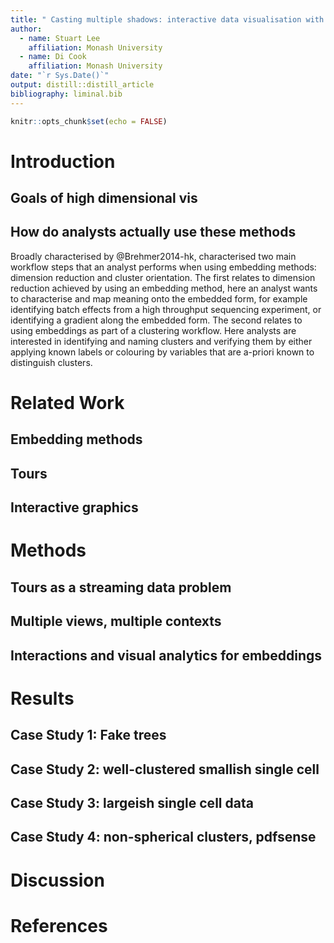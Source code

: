 ```yaml
---
title: " Casting multiple shadows: interactive data visualisation with tours and embeddings"
author:
  - name: Stuart Lee
    affiliation: Monash University
  - name: Di Cook
    affiliation: Monash University
date: "`r Sys.Date()`"
output: distill::distill_article
bibliography: liminal.bib
---
```


```r
knitr::opts_chunk$set(echo = FALSE)
```

<!--
- review of embedding algorithms, interactive graphics, tours
- technology
- design
- examples/benchmarks
  - Kevin moon
  - pdfsense
  - single cell
  - quick draw
-->

# Introduction



## Goals of high dimensional vis

## How do analysts actually use these methods

Broadly characterised by @Brehmer2014-hk, characterised two main workflow
steps that an analyst performs when using embedding methods: dimension reduction
and cluster orientation. The first relates to 
dimension reduction achieved by using an embedding method, here an analyst
wants to characterise and map meaning onto the embedded form, for example
identifying batch effects from a high throughput sequencing experiment, or
identifying a gradient along the embedded form. The second relates to using
embeddings as part of a clustering workflow. Here analysts are interested
in identifying  and naming clusters and verifying them by either applying 
known labels or colouring by variables that are a-priori known to distinguish 
clusters. 


# Related Work

## Embedding methods

## Tours 

## Interactive graphics


# Methods

## Tours as a streaming data problem

## Multiple views, multiple contexts


## Interactions and visual analytics for embeddings


# Results

## Case Study 1: Fake trees

## Case Study 2: well-clustered smallish single cell 

## Case Study 3: largeish single cell data

## Case Study 4: non-spherical clusters, pdfsense


# Discussion

# References








